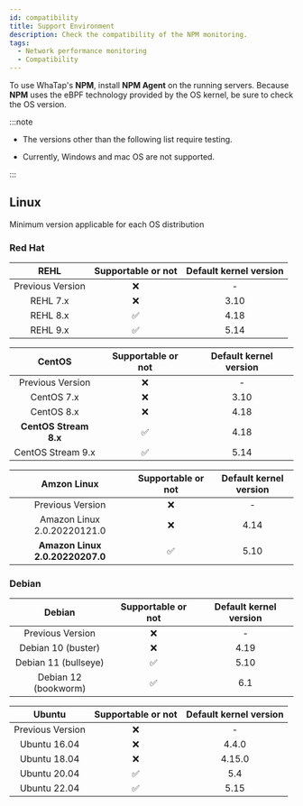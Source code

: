 ```yaml
---
id: compatibility
title: Support Environment
description: Check the compatibility of the NPM monitoring.
tags:
  - Network performance monitoring
  - Compatibility
---
```


To use WhaTap's **NPM**, install **NPM Agent** on the running servers. Because **NPM** uses the eBPF technology provided by the OS kernel, be sure to check the OS version.

:::note

-   The versions other than the following list require testing.

-   Currently, Windows and mac OS are not supported.

:::

## Linux

Minimum version applicable for each OS distribution

### Red Hat

<div class='db-agent'>

|       REHL       |        Supportable or not       | Default kernel version |
| :--------------: | :-----------------------------: | :--------------------: |
| Previous Version | <span class='emoji-no'>❌</span> |            -           |
|     REHL 7.x     | <span class='emoji-no'>❌</span> |          3.10          |
|     REHL 8.x     | <span class='emoji-ok'>✅</span> |          4.18          |
|     REHL 9.x     | <span class='emoji-ok'>✅</span> |          5.14          |

|         CentOS        |        Supportable or not       | Default kernel version |
| :-------------------: | :-----------------------------: | :--------------------: |
|    Previous Version   | <span class='emoji-no'>❌</span> |            -           |
|       CentOS 7.x      | <span class='emoji-no'>❌</span> |          3.10          |
|       CentOS 8.x      | <span class='emoji-no'>❌</span> |          4.18          |
| **CentOS Stream 8.x** | <span class='emoji-ok'>✅</span> |          4.18          |
|   CentOS Stream 9.x   | <span class='emoji-ok'>✅</span> |          5.14          |

|           Amzon Linux           |        Supportable or not       | Default kernel version |
| :-----------------------------: | :-----------------------------: | :--------------------: |
|         Previous Version        | <span class='emoji-no'>❌</span> |            -           |
|   Amazon Linux 2.0.20220121.0   | <span class='emoji-no'>❌</span> |          4.14          |
| **Amazon Linux 2.0.20220207.0** | <span class='emoji-ok'>✅</span> |          5.10          |

</div>

### Debian

<div class='db-agent'>

|        Debian        |        Supportable or not       | Default kernel version |
| :------------------: | :-----------------------------: | :--------------------: |
|   Previous Version   | <span class='emoji-no'>❌</span> |            -           |
|  Debian 10 (buster)  | <span class='emoji-no'>❌</span> |          4.19          |
| Debian 11 (bullseye) | <span class='emoji-ok'>✅</span> |          5.10          |
| Debian 12 (bookworm) | <span class='emoji-ok'>✅</span> |           6.1          |

|      Ubuntu      |        Supportable or not       | Default kernel version |
| :--------------: | :-----------------------------: | :--------------------: |
| Previous Version | <span class='emoji-no'>❌</span> |            -           |
|   Ubuntu 16.04   | <span class='emoji-no'>❌</span> |          4.4.0         |
|   Ubuntu 18.04   | <span class='emoji-no'>❌</span> |         4.15.0         |
|   Ubuntu 20.04   | <span class='emoji-ok'>✅</span> |           5.4          |
|   Ubuntu 22.04   | <span class='emoji-ok'>✅</span> |          5.15          |

</div>
